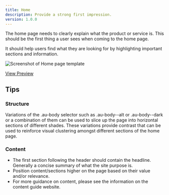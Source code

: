 ```yaml
---
title: Home
description: Provide a strong first impression.
version: 1.0.0
---
```


The home page needs to clearly explain what the product or service is. This should be the first thing a user sees when coming to the home page.

It should help users find what they are looking for by highlighting important sections and information.

![Screenshot of Home page template](/agds-next/img/templates/home.png)

[View Preview](https://steelthreads.github.io/agds-next/example-site/index.html)

## Tips

### Structure

Variations of the .au-body selector such as .au-body--alt or .au-body--dark or a combination of them can be used to slice up the page into horizontal sections of different shades. These variations provide contrast that can be used to reinforce visual clustering amongst different sections of the home page.

### Content

- The first section following the header should contain the headline. Generally a concise summary of what the site purpose is.
- Position content/sections higher on the page based on their value and/or relevance.
- For more guidance on content, please see the information on the content guide website.
